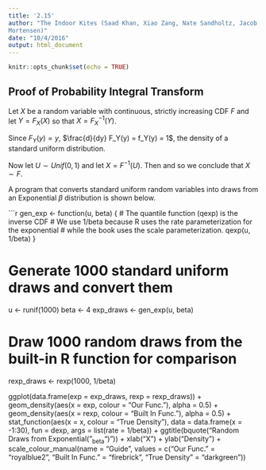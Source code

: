 ```yaml
---
title: '2.15'
author: "The Indoor Kites (Saad Khan, Xiao Zang, Nate Sandholtz, Jacob
Mortensen)"
date: "10/4/2016"
output: html_document
---
```


```r
knitr::opts_chunk$set(echo = TRUE)
```

## Proof of Probability Integral Transform
Let $X$ be a random variable with continuous, strictly increasing CDF $F$ and let $Y = F_X(X)$ so that $X = F^{-1}_X(Y)$.

\begin{align*}
F_Y(y) &= P(Y \le y) \\
&= P(F_X(X) \le y) \\
&= P(X \le F^{-1}_X(y)) \\
&= \int_{-\infty}^{F^{-1}_X(y)} f(x)dx \\
&= F_X(x)\bigg|_{-\infty}^{F^{-1}_X(y)} \\
&= F_X(F^{-1}_X(y)) - F_X(-\infty) \\
&= y - 0
\end{align*}

Since $F_Y(y)=y$, $\frac{d}{dy} F_Y(y) = f_Y(y) = 1$, the density of a standard uniform distribution. 

Now let $U \sim Unif(0,1)$ and let $X = F^{-1}(U)$. Then 
\begin{align*}
F_X(x) &= P(X \le x) \\
&= P(F^{-1}(U) \le x) \\
&= P(U \le F(x)) \\
&= \int_{0}^{F(x)} 1du \\
&= u \bigg|_0^{F(x)} \\
&= F(x) - 0\\ 
&= F(x)
\end{align*}
and so we conclude that $X \sim F$. 

A program that converts standard uniform random variables into draws from an Exponential $\beta$ distribution is shown below.

```r
gen_exp <- function(u, beta) {
  # The quantile function (qexp) is the inverse CDF
  # We use 1/beta because R uses the rate parameterization for the exponential
  # while the book uses the scale parameterization.
  qexp(u, 1/beta)
}

# Generate 1000 standard uniform draws and convert them
u <- runif(1000)
beta <- 4
exp_draws <- gen_exp(u, beta)

# Draw 1000 random draws from the built-in R function for comparison
rexp_draws <- rexp(1000, 1/beta)

ggplot(data.frame(exp = exp_draws, rexp = rexp_draws)) +
  geom_density(aes(x = exp, colour = "Our Func."), alpha = 0.5) +
  geom_density(aes(x = rexp, colour = "Built In Func."), alpha = 0.5) + 
  stat_function(aes(x = x, colour = "True Density"), 
                data = data.frame(x = -1:30), 
                fun = dexp, args = list(rate = 1/beta)) +
  ggtitle(bquote("Random Draws from Exponential("~beta~")")) +
  xlab("X") +
  ylab("Density") +
  scale_colour_manual(name = "Guide", values = c("Our Func." = "royalblue2",
                    "Built In Func." = "firebrick",
                    "True Density" = "darkgreen")) 

